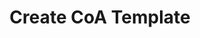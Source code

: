 ---
title: "Create CoA Template"
openapi: "POST /v0/platform-gl/coa-templates"
description: "Create a chart of accounts template."
---